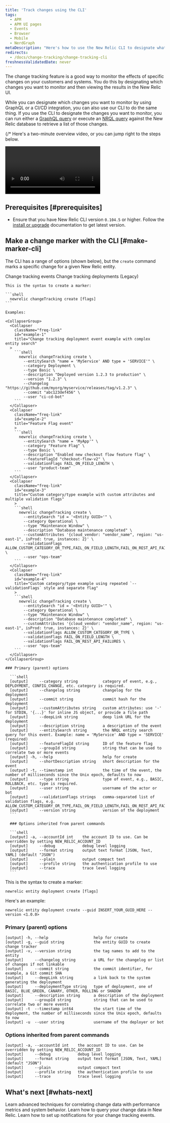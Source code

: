 ```yaml
---
title: 'Track changes using the CLI'
tags:
  - APM
  - APM UI pages
  - Events
  - Browser
  - Mobile
  - NerdGraph
metaDescription: "Here's how to use the New Relic CLI to designate what you want to capture with change tracking."
redirects:
  - /docs/change-tracking/change-tracking-cli
freshnessValidatedDate: never
---
```


The change tracking feature is a good way to monitor the effects of specific changes on your customers and systems. You do this by designating which changes you want to monitor and then viewing the results in the New Relic UI.

While you can designate which changes you want to monitor by using GraphQL or a CI/CD integration, you can also use our CLI to do the same thing. If you use the CLI to designate the changes you want to monitor, you can run either a [GraphQL query](#list-with-graphql) or execute an [NRQL query](/docs/change-tracking/query-data#use-nrql) against the New Relic database to retrieve a list of those changes.

{/* Here's a two-minute overview video, or you can jump right to the steps below.

<Video
  type="youtube"
  id="S0WuLnjCzes"
/> */}


## Prerequisites [#prerequisites]

* Ensure that you have New Relic CLI version `0.104.5` or higher. Follow the [install or upgrade](https://github.com/newrelic/newrelic-cli#installation--upgrades) documentation to get latest version.

## Make a change marker with the CLI [#make-marker-cli]

The CLI has a range of options (shown below), but the `create` command marks a specific change  for a given New Relic entity.


<Tabs>
  <TabsBar>
    <TabsBarItem id="event">Change tracking events</TabsBarItem>
    <TabsBarItem id="deployment">Change tracking deployments (Legacy)</TabsBarItem>
  </TabsBar>

  <TabsPages>

  <TabsPageItem id="event">

    This is the syntax to create a marker:

    ```shell
      newrelic changeTracking create [flags]
    ```

    Examples:

    <CollapserGroup>
      <Collapser
        className="freq-link"
        id="example-1"
        title="Change tracking deployment event example with complex entity search"
      >
        ```shell
          newrelic changeTracking create \
            --entitySearch "name = 'MyService' AND type = 'SERVICE'" \
            --category Deployment \
            --type Basic \
            --description "Deployed version 1.2.3 to production" \
            --version "1.2.3" \
            --changelog "https://github.com/myorg/myservice/releases/tag/v1.2.3" \
            --commit "abc123def456" \
            --user "ci-cd-bot"
        ```
      </Collapser>
      <Collapser
        className="freq-link"
        id="example-2"
        title="Feature Flag event"
        >
        ```shell
          newrelic changeTracking create \
            --entitySearch "name = 'MyApp'" \
            --category "Feature Flag" \
            --type Basic \
            --description "Enabled new checkout flow feature flag" \
            --featureFlagId "checkout-flow-v2" \
            --validationFlags FAIL_ON_FIELD_LENGTH \
            --user "product-team"
        ```
      </Collapser>
      <Collapser
        className="freq-link"
        id="example-3"
        title="Custom category/type example with custom attributes and multiple validation flags"
        >
        ```shell
          newrelic changeTracking create \
            --entitySearch "id = '<Entity GUID>'" \
            --category Operational \
            --type "Maintenance Window" \
            --description "Database maintenance completed" \
            --customAttributes '{cloud_vendor: "vendor_name", region: "us-east-1", isProd: true, instances: 2}' \
            --validationFlags ALLOW_CUSTOM_CATEGORY_OR_TYPE,FAIL_ON_FIELD_LENGTH,FAIL_ON_REST_API_FAILURES \
            --user "ops-team"
        ```
      </Collapser>
      <Collapser
        className="freq-link"
        id="example-4"
        title="Custom category/type example using repeated `--validationFlags` style and separate flag"
        >
        ```shell
          newrelic changeTracking create \
            --entitySearch "id = '<Entity GUID>'" \
            --category Operational \
            --type "Maintenance Window" \
            --description "Database maintenance completed" \
            --customAttributes '{cloud_vendor: "vendor_name", region: "us-east-1", isProd: true, instances: 2}' \
            --validationFlags ALLOW_CUSTOM_CATEGORY_OR_TYPE \
            --validationFlags FAIL_ON_FIELD_LENGTH \
            --validationFlags FAIL_ON_REST_API_FAILURES \
            --user "ops-team"
        ```
      </Collapser>
    </CollapserGroup>

    ### Primary (parent) options

      ```shell
      [output]     --category string           category of event, e.g., DEPLOYMENT, CONFIG_CHANGE, etc. category is required.
      [output]     --changelog string          changelog for the deployment
      [output]     --commit string             commit hash for the deployment
      [output]     --customAttributes string   custom attributes: use '-' for STDIN, '{...}' for inline JS object, or provide a file path
      [output]     --deepLink string           deep link URL for the deployment
      [output]     --description string        a description of the event
      [output]     --entitySearch string       the NRQL entity search query for this event. Example: name = 'MyService' AND type = 'SERVICE' (required)
      [output]     --featureFlagId string      ID of the feature flag
      [output]     --groupId string            string that can be used to correlate two or more events
      [output] -h, --help                      help for create
      [output]     --shortDescription string   short description for the event
      [output] -t, --timestamp int             the time of the event, the number of milliseconds since the Unix epoch, defaults to now
      [output]     --type string               type of event, e.g., BASIC, ROLLBACK, etc. type is required.
      [output]     --user string               username of the actor or bot
      [output]     --validationFlags strings   comma-separated list of validation flags, e.g. ALLOW_CUSTOM_CATEGORY_OR_TYPE,FAIL_ON_FIELD_LENGTH,FAIL_ON_REST_API_FAILURES
      [output]     --version string            version of the deployment
      ```

      ### Options inherited from parent commands

      ```shell
      [output] -a, --accountId int    the account ID to use. Can be overridden by setting NEW_RELIC_ACCOUNT_ID
      [output]     --debug            debug level logging
      [output]     --format string    output text format [JSON, Text, YAML] (default "JSON")
      [output]     --plain            output compact text
      [output]     --profile string   the authentication profile to use
      [output]     --trace            trace level logging
      ```

  </TabsPageItem>

  <TabsPageItem id="deployment">


This is the syntax to create a marker:

```shell
newrelic entity deployment create [flags]
```

Here's an example:

```shell
newrelic entity deployment create --guid INSERT_YOUR_GUID_HERE --version <1.0.0>
```

### Primary (parent) options

```shell
[output] -h, --help                    help for create
[output] -g, --guid string             the entity GUID to create change tracker
[output] -v, --version string          the tag names to add to the entity
[output]     --changelog string        a URL for the changelog or list of changes if not linkable
[output]     --commit string           the commit identifier, for example, a Git commit SHA
[output]     --deepLink string         a link back to the system generating the deployment
[output]     --deploymentType string   type of deployment, one of BASIC, BLUE_GREEN, CANARY, OTHER, ROLLING or SHADOW
[output]     --description string      a description of the deployment
[output]     --groupId string          string that can be used to correlate two or more events
[output] -t  --timestamp int64         the start time of the deployment, the number of milliseconds since the Unix epoch, defaults to now
[output] -u  --user string             username of the deployer or bot
```

### Options inherited from parent commands

```shell
[output] -a, --accountId int    the account ID to use. Can be overridden by setting NEW_RELIC_ACCOUNT_ID
[output]     --debug            debug level logging
[output]     --format string    output text format [JSON, Text, YAML] (default "JSON")
[output]     --plain            output compact text
[output]     --profile string   the authentication profile to use
[output]     --trace            trace level logging
```

</TabsPageItem>
</TabsPages>
</Tabs>

## What's next [#whats-next]

<DocTiles>
  <DocTile title="View and analyze changes" path="/docs/change-tracking/view-analyze-data/">Learn advanced techniques for correlating change data with performance metrics and system behavior.</DocTile>
  <DocTile title="Query your changes" path="/docs/change-tracking/query-data">Learn how to query your change data in New Relic.</DocTile>
  <DocTile title="Notify your team" path="/docs/change-tracking/change-tracking-webhooks">Learn how to set up notifications for your change tracking events.</DocTile>
</DocTiles>
